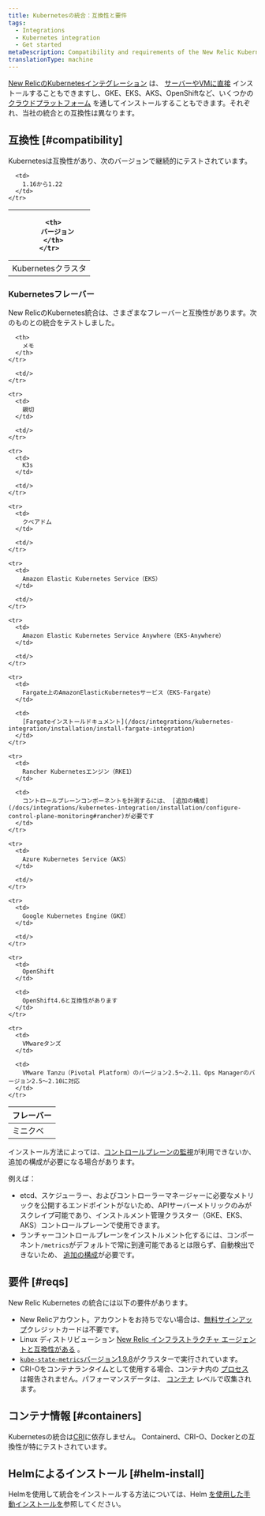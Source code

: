 ```yaml
---
title: Kubernetesの統合：互換性と要件
tags:
  - Integrations
  - Kubernetes integration
  - Get started
metaDescription: Compatibility and requirements of the New Relic Kubernetes integration.
translationType: machine
---
```


[New RelicのKubernetesインテグレーション](/docs/integrations/kubernetes-integration/get-started/introduction-kubernetes-integration) は、 [サーバーやVMに直接](/docs/integrations/kubernetes-integration/installation/kubernetes-installation-configuration#install) インストールすることもできますし、GKE、EKS、AKS、OpenShiftなど、いくつかの [クラウドプラットフォーム](/docs/integrations/kubernetes-integration/installation/kubernetes-installation-configuration#cloud-platforms) を通してインストールすることもできます。それぞれ、当社の統合との互換性は異なります。

## 互換性 [#compatibility]

Kubernetesは互換性があり、次のバージョンで継続的にテストされています。

<table>
  <thead>
    <tr>
      <th style={{ width: "300px" }}/>

      <th>
        バージョン
      </th>
    </tr>
  </thead>

  <tbody>
    <tr>
      <td>
        Kubernetesクラスタ
      </td>

      <td>
        1.16から1.22
      </td>
    </tr>
  </tbody>
</table>

### Kubernetesフレーバー

New RelicのKubernetes統合は、さまざまなフレーバーと互換性があります。次のものとの統合をテストしました。

<table>
  <thead>
    <tr>
      <th style={{ width: "300px" }}>
        フレーバー
      </th>

      <th>
        メモ
      </th>
    </tr>
  </thead>

  <tbody>
    <tr>
      <td>
        ミニクベ
      </td>

      <td/>
    </tr>

    <tr>
      <td>
        親切
      </td>

      <td/>
    </tr>

    <tr>
      <td>
        K3s
      </td>

      <td/>
    </tr>

    <tr>
      <td>
        クベアドム
      </td>

      <td/>
    </tr>

    <tr>
      <td>
        Amazon Elastic Kubernetes Service（EKS）
      </td>

      <td/>
    </tr>

    <tr>
      <td>
        Amazon Elastic Kubernetes Service Anywhere（EKS-Anywhere）
      </td>

      <td/>
    </tr>

    <tr>
      <td>
        Fargate上のAmazonElasticKubernetesサービス（EKS-Fargate）
      </td>

      <td>
        [Fargateインストールドキュメント](/docs/integrations/kubernetes-integration/installation/install-fargate-integration)
      </td>
    </tr>

    <tr>
      <td>
        Rancher Kubernetesエンジン（RKE1）
      </td>

      <td>
        コントロールプレーンコンポーネントを計測するには、 [追加の構成](/docs/integrations/kubernetes-integration/installation/configure-control-plane-monitoring#rancher)が必要です
      </td>
    </tr>

    <tr>
      <td>
        Azure Kubernetes Service（AKS）
      </td>

      <td/>
    </tr>

    <tr>
      <td>
        Google Kubernetes Engine（GKE）
      </td>

      <td/>
    </tr>

    <tr>
      <td>
        OpenShift
      </td>

      <td>
        OpenShift4.6と互換性があります
      </td>
    </tr>

    <tr>
      <td>
        VMwareタンズ
      </td>

      <td>
        VMware Tanzu（Pivotal Platform）のバージョン2.5～2.11、Ops Managerのバージョン2.5～2.10に対応
      </td>
    </tr>
  </tbody>
</table>

インストール方法によっては、[コントロールプレーンの監視](/docs/integrations/kubernetes-integration/installation/configure-control-plane-monitoring)が利用できないか、追加の構成が必要になる場合があります。

例えば：

* etcd、スケジューラー、およびコントローラーマネージャーに必要なメトリックを公開するエンドポイントがないため、APIサーバーメトリックのみがスクレイプ可能であり、インストルメント管理クラスター（GKE、EKS、AKS）コントロールプレーンで使用できます。
* ランチャーコントロールプレーンをインストルメント化するには、コンポーネント`/metrics`がデフォルトで常に到達可能であるとは限らず、自動検出できないため、 [追加の構成](/docs/integrations/kubernetes-integration/installation/configure-control-plane-monitoring#rancher)が必要です。

## 要件 [#reqs]

New Relic Kubernetes の統合には以下の要件があります。

* New Relicアカウント。アカウントをお持ちでない場合は、[無料サインアップ](https://newrelic.com/signup)クレジットカードは不要です。
* Linux ディストリビューション [New Relic インフラストラクチャ エージェントと互換性がある](/docs/infrastructure/new-relic-infrastructure/getting-started/compatibility-requirements-new-relic-infrastructure#operating-systems) 。
* [`kube-state-metrics`バージョン1.9.8](https://github.com/kubernetes/kube-state-metrics)がクラスターで実行されています。
* CRI-Oをコンテナランタイムとして使用する場合、コンテナ内の [プロセス](/attribute-dictionary/?event=ProcessSample) は報告されません。パフォーマンスデータは、 [コンテナ](/docs/integrations/kubernetes-integration/understand-use-data/find-use-your-kubernetes-data#container-data) レベルで収集されます。

## コンテナ情報 [#containers]

Kubernetesの統合は[CRI](https://kubernetes.io/docs/concepts/architecture/cri)に依存しません。 Containerd、CRI-O、Dockerとの互換性が特にテストされています。

## Helmによるインストール [#helm-install]

Helmを使用して統合をインストールする方法については、Helm [を使用した手動インストールを](/docs/integrations/kubernetes-integration/installation/install-kubernetes-integration-using-helm#h2-compatibility-and-requirements)参照してください。